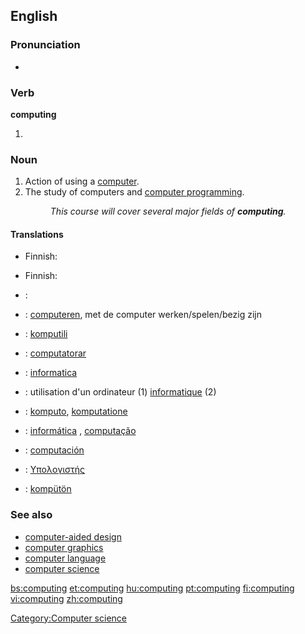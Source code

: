 {{wikipedia}}
==English==

===Pronunciation===
* {{audio|en-us-computing.ogg|Audio (US)}}

===Verb===
'''computing'''

# {{present participle of|compute}}

===Noun===
{{en-noun|-}}

# Action of using a [[computer]].
# The study of computers and [[computer programming]].
#: ''This course will cover several major fields of '''computing'''.''

====Translations====
{{trans-top|action of using a computer}}
* Finnish: {{t-|fi|tietojenkäsittely}}
{{trans-mid}}
{{trans-bottom}}

{{trans-top|the study of computers and computer programming}}
* Finnish: {{t+|fi|tietojenkäsittelytiede}}
{{trans-mid}}
{{trans-bottom}}

{{checktrans-top}}
* {{ttbc|Croatian}}: {{t+|hr|računarstvo|n}}
* {{ttbc|Dutch}}: [[computeren]], met de computer werken/spelen/bezig zijn
* {{ttbc|Esperanto}}: [[komputili]]
* {{ttbc|Interlingua}}: [[computatorar]]
* {{ttbc|Italian}}: [[informatica]]
* {{ttbc|French}}: utilisation d'un ordinateur (1) [[informatique]] (2)
* {{ttbc|Novial}}: [[komputo]], [[komputatione]]
* {{ttbc|Portuguese}}: [[informática]] {{f}}, [[computação]] {{f}}
* {{ttbc|Spanish}}: [[computación]]
* {{ttbc|Greek}}: [[Υπολογιστής]]
* {{ttbc|Volapük}}: [[kompütön]]
{{checktrans-bottom}}

===See also===
* [[computer-aided design]]
* [[computer graphics]]
* [[computer language]]
* [[computer science]]

[[Category:Computer science]]

[[bs:computing]]
[[et:computing]]
[[hu:computing]]
[[pt:computing]]
[[fi:computing]]
[[vi:computing]]
[[zh:computing]]